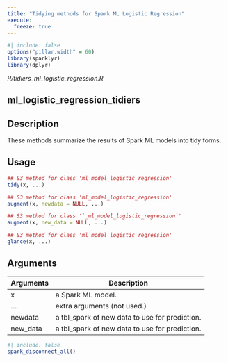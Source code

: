 ```yaml
---
title: "Tidying methods for Spark ML Logistic Regression"
execute:
  freeze: true
---
```


```r
#| include: false
options("pillar.width" = 60)
library(sparklyr) 
library(dplyr)
```

*R/tidiers_ml_logistic_regression.R*

## ml_logistic_regression_tidiers

## Description
These methods summarize the results of Spark ML models into tidy forms. 


## Usage
```r
## S3 method for class 'ml_model_logistic_regression'
tidy(x, ...) 

## S3 method for class 'ml_model_logistic_regression'
augment(x, newdata = NULL, ...) 

## S3 method for class '`_ml_model_logistic_regression`'
augment(x, new_data = NULL, ...) 

## S3 method for class 'ml_model_logistic_regression'
glance(x, ...) 
```

## Arguments
|Arguments|Description|
|---|---|
| x | a Spark ML model. |
| ... | extra arguments (not used.) |
| newdata | a tbl_spark of new data to use for prediction. |
| new_data | a tbl_spark of new data to use for prediction. |








```r
#| include: false
spark_disconnect_all()
```
